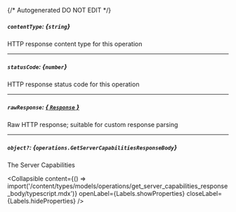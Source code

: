 {/* Autogenerated DO NOT EDIT  */}

##### `contentType`: *{`string`}*
HTTP response content type for this operation

---
##### `statusCode`: *{`number`}*
HTTP response status code for this operation

---
##### `rawResponse`: [*{ `Response` }*](https://developer.mozilla.org/en-US/docs/Web/API/Response)
Raw HTTP response; suitable for custom response parsing

---
##### `object?`: *{`operations.GetServerCapabilitiesResponseBody`}*
The Server Capabilities

<Collapsible content={() => import('/content/types/models/operations/get_server_capabilities_response_body/typescript.mdx')} openLabel={Labels.showProperties} closeLabel={Labels.hideProperties} />




